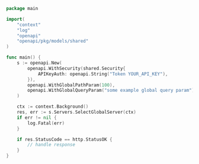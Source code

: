 ```go showLineNumbers copy filename="Select Global Server usage example"
package main

import(
	"context"
	"log"
	"openapi"
	"openapi/pkg/models/shared"
)

func main() {
    s := openapi.New(
        openapi.WithSecurity(shared.Security{
            APIKeyAuth: openapi.String("Token YOUR_API_KEY"),
        }),
        openapi.WithGlobalPathParam(100),
        openapi.WithGlobalQueryParam("some example global query param"),
    )

    ctx := context.Background()
    res, err := s.Servers.SelectGlobalServer(ctx)
    if err != nil {
        log.Fatal(err)
    }

    if res.StatusCode == http.StatusOK {
        // handle response
    }
}
```
